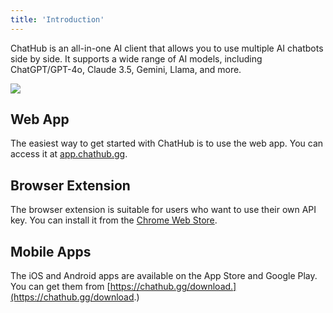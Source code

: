 ```yaml
---
title: 'Introduction'
---
```


ChatHub is an all-in-one AI client that allows you to use multiple AI chatbots side by side. It supports a wide range of AI models, including ChatGPT/GPT-4o, Claude 3.5, Gemini, Llama, and more.

![](screenshot.png)

## Web App

The easiest way to get started with ChatHub is to use the web app. You can access it at [app.chathub.gg](https://app.chathub.gg/?utm_source=doc).

## Browser Extension

The browser extension is suitable for users who want to use their own API key. You can install it from the [Chrome Web Store](https://chathub.gg/chrome).

## Mobile Apps

The iOS and Android apps are available on the App Store and Google Play. You can get them from [https://chathub.gg/download.](https://chathub.gg/download.)